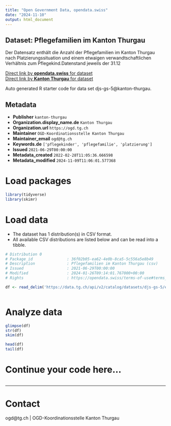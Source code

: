 ```yaml
---
title: "Open Government Data, opendata.swiss"
date: "2024-11-10"
output: html_document
---
```


## Dataset: Pflegefamilien im Kanton Thurgau

Der Datensatz enthält die Anzahl der Pflegefamilien im Kanton Thurgau nach Platzierungssituation und einem etwaigen verwandtschaftlichen Verhältnis zum Pflegekind.Datenstand jeweils der 31.12

[Direct link by **opendata.swiss** for dataset](https://opendata.swiss/de/dataset/pflegefamilien-im-kanton-thurgau1)<br>
[Direct link by **Kanton Thurgau** for dataset](https://data.tg.ch/explore/dataset/djs-gs-5/)

Auto generated R starter code for data set djs-gs-5@kanton-thurgau.

## Metadata

- **Publisher** `kanton-thurgau`
- **Organization.display_name.de** `Kanton Thurgau`
- **Organization.url** `https://ogd.tg.ch`
- **Maintainer** `OGD-Koordinationsstelle Kanton Thurgau`
- **Maintainer_email** `ogd@tg.ch`
- **Keywords.de** `['pflegekinder', 'pflegefamilie', 'platzierung']`
- **Issued** `2021-06-29T00:00:00`
- **Metadata_created** `2022-02-28T11:05:36.666598`
- **Metadata_modified** `2024-11-09T11:06:01.577368`


# Load packages

```r

library(tidyverse)
library(skimr)

```

# Load data

-   The dataset has 1 distribution(s) in CSV format.
-   All available CSV distributions are listed below and can be read into a tibble.

```r

# Distribution 0
# Package_id               : 36f02b05-ea62-4e0b-8ca5-5c556a5e8b49
# Description              : Pflegefamilien im Kanton Thurgau (csv)
# Issued                   : 2021-06-29T00:00:00
# Modified                 : 2024-01-26T09:14:01.767000+00:00
# Rights                   : https://opendata.swiss/terms-of-use#terms_by

df <- read_delim('https://data.tg.ch/api/v2/catalog/datasets/djs-gs-5/exports/csv?use_labels=true')



```

# Analyze data

```r

glimpse(df)
str(df)
skim(df)

head(df)
tail(df)

```

# Continue your code here...

```r

```

------------------------------------------------------------------------

# Contact

ogd@tg.ch | OGD-Koordinationsstelle Kanton Thurgau
